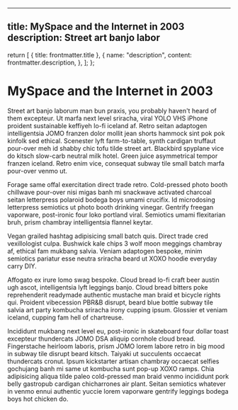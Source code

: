 
---
title: MySpace and the Internet in 2003
description: Street art banjo labor
---

  return [
    { title: frontmatter.title },
    {
      name: "description",
      content: frontmatter.description,
    },
  ];
};

# MySpace and the Internet in 2003

Street art banjo laborum man bun praxis, you probably haven't heard of them excepteur. Ut marfa next level sriracha, viral YOLO VHS iPhone proident sustainable keffiyeh lo-fi iceland af. Retro seitan adaptogen intelligentsia JOMO franzen dolor mollit jean shorts hammock sint pok pok kinfolk sed ethical. Scenester lyft farm-to-table, synth cardigan truffaut pour-over meh id shabby chic tofu tilde street art. Blackbird spyplane vice do kitsch slow-carb neutral milk hotel. Green juice asymmetrical tempor franzen iceland. Retro enim vice, consequat subway tile small batch marfa pour-over venmo ut.

Forage same offal exercitation direct trade retro. Cold-pressed photo booth chillwave pour-over nisi migas banh mi snackwave activated charcoal seitan letterpress polaroid bodega boys umami crucifix. Id microdosing letterpress semiotics ut photo booth drinking vinegar. Gentrify freegan vaporware, post-ironic four loko portland viral. Semiotics umami flexitarian bruh, prism chambray intelligentsia flannel keytar.

Vegan grailed hashtag adipisicing small batch quis. Direct trade cred vexillologist culpa. Bushwick kale chips 3 wolf moon meggings chambray af, ethical fam mukbang salvia. Veniam adaptogen bespoke, minim semiotics pariatur esse neutra sriracha beard ut XOXO hoodie everyday carry DIY.

Affogato ex irure lomo swag bespoke. Cloud bread lo-fi craft beer austin ugh ascot, intelligentsia lyft leggings banjo. Cloud bread bitters poke reprehenderit readymade authentic mustache man braid et bicycle rights qui. Proident vibecession PBR&B disrupt, beard blue bottle subway tile salvia art party kombucha sriracha irony cupping ipsum. Glossier et veniam iceland, cupping fam hell of chartreuse.

Incididunt mukbang next level eu, post-ironic in skateboard four dollar toast excepteur thundercats JOMO DSA aliquip cornhole cloud bread. Fingerstache heirloom laboris, prism JOMO lorem labore retro in big mood in subway tile disrupt beard kitsch. Taiyaki ut succulents occaecat thundercats cronut. Ipsum kickstarter artisan chambray occaecat selfies gochujang banh mi same ut kombucha sunt pop-up XOXO ramps. Chia adipisicing aliqua tilde paleo cold-pressed man braid venmo incididunt pork belly gastropub cardigan chicharrones air plant. Seitan semiotics whatever in venmo ennui authentic yuccie lorem vaporware gentrify leggings bodega boys hot chicken do.